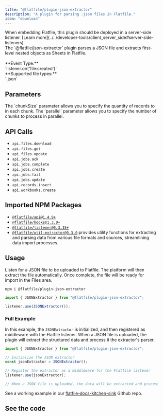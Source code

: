 ```yaml
---
title: "@flatfile/plugin-json-extractor"
description: "A plugin for parsing .json files in Flatfile."
icon: "download"
---
```


<Warning>
  When embedding Flatfile, this plugin should be deployed in a server-side
  listener. [Learn
  more](../../developer-tools/client_server_side#server-side-listeners)
</Warning>

<CardGroup cols={1}>
  <Card title="@flatfile/plugin-json-extractor" icon="download">
    <br />
    The `@flatfile/json-extractor` plugin parses a JSON file and extracts first-level nested objects as Sheets in Flatfile.
    <br/>
    <br/>
    **Event Type:**<br/>`listener.on('file:created')`
    <br/>
    **Supported file types:**<br/>`.json`

  </Card>
</CardGroup>

## Parameters

<ParamField path="options.chunkSize" default="3000" type="number" optional>
  The `chunkSize` parameter allows you to specify the quantity of records to in
  each chunk.
</ParamField>

<ParamField path="options.parallel" default="1" type="number" optional>
  The `parallel` parameter allows you to specify the number of chunks to process
  in parallel.
</ParamField>

## API Calls

- `api.files.download`
- `api.files.get`
- `api.files.update`
- `api.jobs.ack`
- `api.jobs.complete`
- `api.jobs.create`
- `api.jobs.fail`
- `api.jobs.update`
- `api.records.insert`
- `api.workbooks.create`

## Imported NPM Packages

- [`@flatfile/api@1.4.9+`](https://www.npmjs.com/package/@flatfile/api)
- [`@flatfile/hooks@1.3.0+`](https://www.npmjs.com/package/@flatfile/hooks)
- [`@flatfile/listener@0.3.15+`](https://www.npmjs.com/package/@flatfile/listener)
- [`@flatfile/util-extractor@0.3.0`](../utils/extractor) provides utility functions for extracting and parsing data from various file formats and sources, streamlining data import processes.

## Usage

Listen for a JSON file to be uploaded to Flatfile. The platform will then extract the file automatically. Once complete, the file will be ready for import in the Files area.

```SSH Install
npm i @flatfile/plugin-json-extractor
```

```js import
import { JSONExtractor } from "@flatfile/plugin-json-extractor";
```

```js listener.js
listener.use(JSONExtractor());
```

### Full Example

In this example, the `JSONExtractor` is initialized, and then registered as middleware with the Flatfile listener. When a JSON file is uploaded, the plugin will extract the structured data and process it the extractor's parser.

```javascript
import { JSONExtractor } from "@flatfile/plugin-json-extractor";

// Initialize the JSON extractor
const jsonExtractor = JSONExtractor();

// Register the extractor as a middleware for the Flatfile listener
listener.use(jsonExtractor);

// When a JSON file is uploaded, the data will be extracted and processed using the extractor's parser.
```

See a working example in our [flatfile-docs-kitchen-sink](https://github.com/FlatFilers/flatfile-docs-kitchen-sink/blob/main/typescript/extractors/index.ts) Github repo.

## See the code

<CardGroup cols={2}>
  <Card
    title="@flatfile/plugin-json-extractor"
    href="https://github.com/FlatFilers/flatfile-plugins/tree/main/plugins/json-extractor"
    icon="github"
  ></Card>
</CardGroup>
